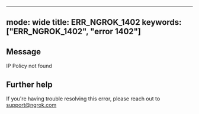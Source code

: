 
---
mode: wide
title: ERR_NGROK_1402
keywords: ["ERR_NGROK_1402", "error 1402"]
---

## Message
IP Policy not found




## Further help
If you're having trouble resolving this error, please reach out to [support@ngrok.com](mailto:support@ngrok.com?subject=Help%20with%20ERR_NGROK_1402)

